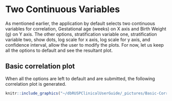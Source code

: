 # Two Continuous Variables 

As mentioned earlier, the application by default selects two continuous variables for correlation, Gestational age (weeks) on X axis and Birth Weight (g) on Y axis. The other options, stratification variable one, stratification variable two, show dots, log scale for x axis, log scale for y axis, and confidence interval, allow the user to modify the plots. For now, let us keep all the options to default and see the resultant plot.

## Basic correlation plot

When all the options are left to default and are submitted, the following correlation plot is generated.

```r
knitr::include_graphics("~/dbRUSPClinicalUserGuide/_pictures/Basic-Correlation.png")
```

